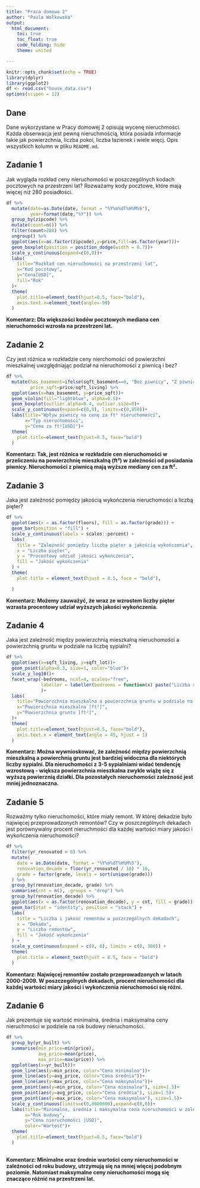 ---
title: "Praca domowa 2"
author: "Paula Wołkowska"
output: 
  html_document:
    toc: true
    toc_float: true
    code_folding: hide
    theme: united

---

```{r setup, include=FALSE}
knitr::opts_chunk$set(echo = TRUE)
library(dplyr)
library(ggplot2)
df <- read.csv("house_data.csv")
options(scipen = 12)
```

## Dane 
Dane wykorzystane w Pracy domowej 2 opisują wycenę nieruchmości. Każda obserwacja jest pewną nieruchmością, która posiada informacje takie jak powierzchnia, liczba pokoi, liczba łazienek i wiele więcj. Opis wszystkich kolumn w pliku `README.md`.


## Zadanie 1

Jak wygląda rozkład ceny nieruchomości w poszczególnych kodach pocztowych na przestrzeni lat? Rozważamy kody pocztowe, które mają więcej niż 280 posiadłości.

```{r zadanie 1, message=FALSE}

df %>% 
  mutate(date=as.Date(date, format = "%Y%m%dT%H%M%S"),
         year=format(date,"%Y")) %>% 
  group_by(zipcode) %>% 
  mutate(count=n()) %>% 
  filter(count>280) %>%
  ungroup() %>% 
  ggplot(aes(x=as.factor(zipcode),y=price,fill=as.factor(year)))+
  geom_boxplot(position = position_dodge(width = 0.7))+
  scale_y_continuous(expand=c(0,0))+
  labs(
    title="Rozkład cen nieruchomości na przestrzeni lat",
    x="Kod pocztowy",
    y="Cena[USD]",
    fill="Rok"
  )+
  theme(
    plot.title=element_text(hjust=0.5, face="bold"),
    axis.text.x=element_text(angle=-90)
  )

```

**Komentarz: Dla większości kodów pocztowych mediana cen nieruchomości wzrosła na przestrzeni lat.**

## Zadanie 2

Czy jest różnica w rozkładzie ceny nierchomości od powierzchni mieszkalnej uwzględniając podział na nieruchomości z piwnicą i bez?

```{r zadanie 2, message=FALSE}

df %>%
  mutate(has_basement=ifelse(sqft_basement==0, "Bez piwnicy", "Z piwnicą"),
         price_sqft=price/sqft_living) %>%
  ggplot(aes(x=has_basement, y=price_sqft))+
  geom_violin(fill="lightblue", alpha=0.5)+
  geom_boxplot(outlier.alpha=0.4, outlier.size=0)+
  scale_y_continuous(expand=c(0,0), limits=c(0,850))+
  labs(title="Wpływ piwnicy na cenę za ft² nieruchomości",
       x="Typ nieruchomości",
       y="Cena za ft²[USD]")+
  theme(
    plot.title=element_text(hjust=0.5, face="bold")
  )
```

**Komentarz: Tak, jest różnica w rozkładzie cen nieruchomości w przeliczeniu na powierzchnię mieszkalną (ft²) w zależności od posiadania piwnicy. Nieruchomości z piwnicą mają wyższe mediany cen za ft².**

## Zadanie 3

Jaka jest zależność pomiędzy jakością wykończenia nieruchomości a liczbą pięter? 

```{r zadanie 3, message=FALSE}


df %>%
  ggplot(aes(x = as.factor(floors), fill = as.factor(grade))) +
  geom_bar(position = "fill") +
  scale_y_continuous(labels = scales::percent) +
  labs(
    title = "Zależność pomiędzy liczbą pięter a jakością wykończenia",
    x = "Liczba pięter",
    y = "Procentowy udział jakości wykończenia",
    fill = "Jakość wykończenia"
  ) +
  theme(
    plot.title = element_text(hjust = 0.5, face = "bold"),

  )

```

**Komentarz: Możemy zauważyć, że wraz ze wzrostem liczby pięter wzrasta procentowy udział wyższych jakości wykończenia. **


## Zadanie 4
Jaka jest zależność między powierzchnią mieszkalną nieruchomości a powierzchnią gruntu w podziale na liczbę sypialni?

```{r zadanie 4, message=FALSE}

df %>% 
  ggplot(aes(x=sqft_living, y=sqft_lot))+
  geom_point(alpha=0.3, size=1, color="blue")+
  scale_y_log10()+
  facet_wrap(~bedrooms, ncol=4, scales="free",
             labeller = labeller(bedrooms = function(x) paste("Liczba sypialni:", x))
             )+
  labs(
    title="Powierzchnia mieszkalna a powierzchnia gruntu w podziale na liczbę sypialni",
    x="Powierzchnia mieszkalna [ft²]",
    y="Powierzchnia gruntu [ft²]",
  )+
  theme(
    plot.title=element_text(hjust=0.5, face="bold"),
    axis.text.x = element_text(angle = 45, hjust = 1)
  )

```

**Komentarz: Można wywnioskować, że zależność między powierzchnią mieszkalną a powierchnią gruntu jest bardziej widoczna dla niektórych liczby sypialni. Dla nieruchomości z 3-5 sypialniami widać tendencję wzrostową - większa powierzchnia mieszkalna zwykle wiążę się z wyższą powierznią działki. Dla pozostałych nieruchomości zależność jest mniej jednoznaczna.**

## Zadanie 5
Rozważmy tylko nieruchomości, które miały remont. W której dekadzie było najwięcej przeprowadzonych remontów? Czy w poszczególnych dekadach jest porównywalny procent nieruchmości dla każdej wartości miary jakości i wykończenia nieruchomości?

```{r zadanie 5, message=FALSE}

df %>%
  filter(yr_renovated > 0) %>%
  mutate(
    date = as.Date(date, format = "%Y%m%dT%H%M%S"),
    renovation_decade = floor(yr_renovated / 10) * 10,
    grade = factor(grade, levels = sort(unique(grade)))
  ) %>%
  group_by(renovation_decade, grade) %>%
  summarise(cnt = n(), .groups = "drop") %>%
  group_by(renovation_decade) %>% 
  ggplot(aes(x = as.factor(renovation_decade), y = cnt, fill = grade)) +
  geom_bar(stat = "identity", position = "stack") +
  labs(
    title = "Liczba i jakość remontów w poszczególnych dekadach",
    x = "Dekada",
    y = "Liczba remontów",
    fill = "Jakość wykończenia"
  ) +
  scale_y_continuous(expand = c(0, 0), limits = c(0, 300)) +
  theme(
    plot.title = element_text(hjust = 0.5, face = "bold")
  )


```

**Komentarz: Najwięcej remontów zostało przeprowadzonych w latach 2000-2009. W poszczególnych dekadach, procent nieruchomości dla każdej wartości miary jakości i wykończenia nieruchomości się różni.**

## Zadanie 6

Jak prezentuje się wartość minimalna, średnia i maksymalna ceny nieruchmości w podziele na rok budowy nieruchomości.

```{r zadanie 6, message=FALSE}

df %>%
  group_by(yr_built) %>% 
  summarise(min_price=min(price),
            avg_price=mean(price),
            max_price=max(price)) %>% 
  ggplot(aes(x=yr_built))+
  geom_line(aes(y=min_price, color="Cena minimalna"))+
  geom_line(aes(y=avg_price, color="Cena średnia"))+
  geom_line(aes(y=max_price, color="Cena maksymalna"))+
  geom_point(aes(y=min_price, color="Cena minimalna"), size=1.5)+
  geom_point(aes(y=avg_price, color="Cena średnia"), size=1.5)+
  geom_point(aes(y=max_price, color="Cena maksymalna"), size=1.5)+
  scale_y_continuous(limits=c(0,8000000),expand=c(0,0))+
  labs(title="Minimalna, średnia i maksymalna cena nieruchomości w zależności od roku budowy",
       x="Rok budowy",
       y="Cena nieruchomości [USD]",
       color="Wartość")+
  theme(
    plot.title=element_text(hjust=0.5, face="bold")
  )
  
```

**Komentarz: Minimalne oraz średnie wartości ceny nieruchomości w zależności od roku budowy, utrzymują się na mniej więcej podobnym poziomie. Natomiast maksymalne ceny nieruchomości mogą się znacząco różnić na przestrzeni lat.**